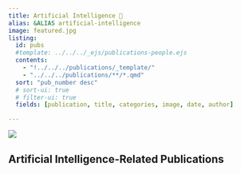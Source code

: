 ```yaml
---
title: Artificial Intelligence 🤖
alias: &ALIAS artificial-intelligence
image: featured.jpg
listing:
  id: pubs
  #template: ../../../_ejs/publications-people.ejs 
  contents: 
    - "!../../../publications/_template/"
    - "../../../publications/**/*.qmd"
  sort: "pub_number desc"
  # sort-ui: true
  # filter-ui: true
  fields: [publication, title, categories, image, date, author]

---
```

![](featured.jpg)

## Artificial Intelligence-Related Publications


:::{#pubs}
:::